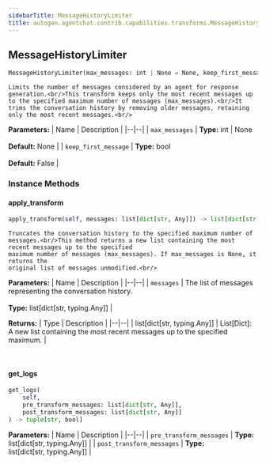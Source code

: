 ```yaml
---
sidebarTitle: MessageHistoryLimiter
title: autogen.agentchat.contrib.capabilities.transforms.MessageHistoryLimiter
---
```

<h2 id="autogen.agentchat.contrib.capabilities.transforms.MessageHistoryLimiter" class="doc doc-heading">
    <code class="doc-symbol doc-symbol-heading doc-symbol-class"></code>
    <span class="doc doc-object-name doc-class-name">MessageHistoryLimiter</span>
</h2>

```python
MessageHistoryLimiter(max_messages: int | None = None, keep_first_message: bool = False)
```

    Limits the number of messages considered by an agent for response generation.<br/>This transform keeps only the most recent messages up to the specified maximum number of messages (max_messages).<br/>It trims the conversation history by removing older messages, retaining only the most recent messages.<br/>

<b>Parameters:</b>
| Name | Description |
|--|--|
| `max_messages` | **Type:** int \| None<br/><br/>**Default:** None |
| `keep_first_message` | **Type:** bool<br/><br/>**Default:** False |

### Instance Methods

<code class="doc-symbol doc-symbol-heading doc-symbol-method"></code>
#### apply_transform

```python
apply_transform(self, messages: list[dict[str, Any]]) -> list[dict[str, Any]]
```

    Truncates the conversation history to the specified maximum number of messages.<br/>This method returns a new list containing the most recent messages up to the specified
    maximum number of messages (max_messages). If max_messages is None, it returns the
    original list of messages unmodified.<br/>

<b>Parameters:</b>
| Name | Description |
|--|--|
| `messages` | The list of messages representing the conversation history.<br/><br/>**Type:** list[dict[str, typing.Any]] |

<b>Returns:</b>
| Type | Description |
|--|--|
| list[dict[str, typing.Any]] | List[Dict]: A new list containing the most recent messages up to the specified maximum. |

<br />

<code class="doc-symbol doc-symbol-heading doc-symbol-method"></code>
#### get_logs

```python
get_logs(
    self,
    pre_transform_messages: list[dict[str, Any]],
    post_transform_messages: list[dict[str, Any]]
) -> tuple[str, bool]
```

    

<b>Parameters:</b>
| Name | Description |
|--|--|
| `pre_transform_messages` | **Type:** list[dict[str, typing.Any]] |
| `post_transform_messages` | **Type:** list[dict[str, typing.Any]] |

<br />